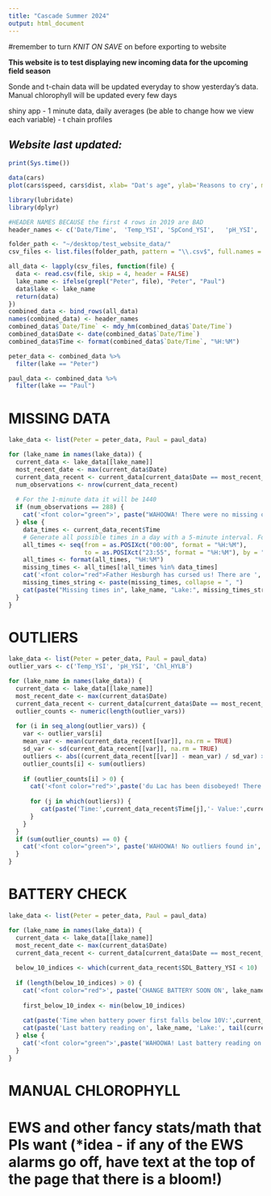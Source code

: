 ```yaml
---
title: "Cascade Summer 2024"
output: html_document
---
```


#remember to turn *KNIT ON SAVE* on before exporting to website

**This website is to test displaying new incoming data for the upcoming field season**

Sonde and t-chain data will be updated everyday to show yesterday's data.
Manual chlorophyll will be updated every few days 

shiny app 
  - 1 minute data, daily averages (be able to change how we view each variable)
  - t chain profiles


## *Website last updated:*
```r
print(Sys.time())
```


```r
data(cars)
plot(cars$speed, cars$dist, xlab= "Dat's age", ylab='Reasons to cry', main='Test Plot')
```

```r
library(lubridate)
library(dplyr) 
```

```r
#HEADER NAMES BECAUSE the first 4 rows in 2019 are BAD
header_names <- c('Date/Time',	'Temp_YSI',	'SpCond_YSI',	'pH_YSI',	'DO_YSI',	'DOlocalSat_YSI',	'Chl_YSI',	'BGA_YSI',	'SDL_Battery_YSI',	'Time_YSI',	'Date_YSI',	'Cond_YSI',	'pH_mV_YSI',	'DOslSat_YSI',	'Chl_RFU_YSI',	'BGA_RFU_YSI',	'Sonde_Battery_YSI',	'Temp_HYLB',	'SpCond_HYLB',	'pH_HYLB',	'DO_HYLB',	'DOlocalSat_HYLB',	'Chl_HYLB',	'BGA_HYLB',	'SDL_Battery_HYLB',	'Time_HYLB', 'lake')

folder_path <- "~/desktop/test_website_data/"
csv_files <- list.files(folder_path, pattern = "\\.csv$", full.names = TRUE)

all_data <- lapply(csv_files, function(file) {
  data <- read.csv(file, skip = 4, header = FALSE)
  lake_name <- ifelse(grepl("Peter", file), "Peter", "Paul")
  data$lake <- lake_name
  return(data)
})
combined_data <- bind_rows(all_data)
names(combined_data) <- header_names
combined_data$`Date/Time` <- mdy_hm(combined_data$`Date/Time`)
combined_data$Date <- date(combined_data$`Date/Time`)
combined_data$Time <- format(combined_data$`Date/Time`, "%H:%M")

peter_data <- combined_data %>%
  filter(lake == "Peter")

paul_data <- combined_data %>%
  filter(lake == "Paul") 
```



# MISSING DATA
```r
lake_data <- list(Peter = peter_data, Paul = paul_data)

for (lake_name in names(lake_data)) {
  current_data <- lake_data[[lake_name]]
  most_recent_date <- max(current_data$Date)
  current_data_recent <- current_data[current_data$Date == most_recent_date, ]
  num_observations <- nrow(current_data_recent)
  
  # For the 1-minute data it will be 1440
  if (num_observations == 288) {
    cat('<font color="green">', paste("WAHOOWA! There were no missing observations on", most_recent_date, "in", lake_name, "Lake."),'</font>', "<br>")
  } else {
    data_times <- current_data_recent$Time
    # Generate all possible times in a day with a 5-minute interval. For the summer, this will be 1 min
    all_times <- seq(from = as.POSIXct("00:00", format = "%H:%M"),
                     to = as.POSIXct("23:55", format = "%H:%M"), by = "5 min")
    all_times <- format(all_times, "%H:%M")
    missing_times <- all_times[!all_times %in% data_times]
    cat('<font color="red">Father Hesburgh has cursed us! There are ', length(missing_times), ' missing observations on ', format(most_recent_date, "%Y-%m-%d"), ' in ', lake_name,' Lake.</font>', "<br>")
    missing_times_string <- paste(missing_times, collapse = ", ")
    cat(paste("Missing times in", lake_name, "Lake:", missing_times_string), "<br>")
  }
}
```


# OUTLIERS
```r
lake_data <- list(Peter = peter_data, Paul = paul_data)
outlier_vars <- c('Temp_YSI', 'pH_YSI', 'Chl_HYLB')

for (lake_name in names(lake_data)) {
  current_data <- lake_data[[lake_name]]
  most_recent_date <- max(current_data$Date)
  current_data_recent <- current_data[current_data$Date == most_recent_date, ]
  outlier_counts <- numeric(length(outlier_vars))
  
  for (i in seq_along(outlier_vars)) {
    var <- outlier_vars[i]
    mean_var <- mean(current_data_recent[[var]], na.rm = TRUE)
    sd_var <- sd(current_data_recent[[var]], na.rm = TRUE)
    outliers <- abs((current_data_recent[[var]] - mean_var) / sd_var) > 5
    outlier_counts[i] <- sum(outliers)
    
    if (outlier_counts[i] > 0) {
      cat('<font color="red">',paste('du Lac has been disobeyed! There were', outlier_counts[i], 'outliers in', lake_name, 'Lake for', var, 'on', most_recent_date),'</font>', "<br>")
      
      for (j in which(outliers)) {
         cat(paste('Time:',current_data_recent$Time[j],'- Value:',current_data_recent[[var]][j]),"<br>")
      }
    }
  }
  if (sum(outlier_counts) == 0) {
    cat('<font color="green">', paste('WAHOOWA! No outliers found in', lake_name, 'Lake on', most_recent_date),'</font>', "<br>")
  }
}
```

# BATTERY CHECK
```r
lake_data <- list(Peter = peter_data, Paul = paul_data)

for (lake_name in names(lake_data)) {
  current_data <- lake_data[[lake_name]]
  most_recent_date <- max(current_data$Date)
  current_data_recent <- current_data[current_data$Date == most_recent_date, ]
  
  below_10_indices <- which(current_data_recent$SDL_Battery_YSI < 10)
  
  if (length(below_10_indices) > 0) {
    cat('<font color="red">', paste('CHANGE BATTERY SOON ON', lake_name, 'Lake'),'</font>', "<br>")
    
    first_below_10_index <- min(below_10_indices)
    
    cat(paste('Time when battery power first falls below 10V:',current_data_recent$Time[first_below_10_index], 'on', most_recent_date), "<br>")
    cat(paste('Last battery reading on', lake_name, 'Lake:', tail(current_data_recent$SDL_Battery_YSI, 1),'V on', most_recent_date), "<br>")
  } else {
    cat('<font color="green">',paste('WAHOOWA! Last battery reading on', lake_name, 'Lake:', tail(current_data_recent$SDL_Battery_YSI, 1),'V on', most_recent_date),'</font>', "<br>")
  }
}
```

# MANUAL CHLOROPHYLL

# EWS and other fancy stats/math that PIs want (*idea - if any of the EWS alarms go off, have text at the top of the page that there is a bloom!)

